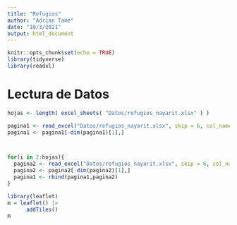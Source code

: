 ---
title: "Refugios"
author: "Adrian Tame"
date: "10/3/2021"
output: html_document
---

```{r setup, include=FALSE}
knitr::opts_chunk$set(echo = TRUE)
library(tidyverse)
library(readxl)
```

# Lectura de Datos

```{r}
hojas <- length( excel_sheets( "Datos/refugios_nayarit.xlsx" ) )
```


```{r}
pagina1 <- read_excel("Datos/refugios_nayarit.xlsx", skip = 6, col_names = c("No.", "Refugio", "Municipio", "Direccion", "Uso del Inmueble", "Servicios", "Capacidad de Personas", "Latitud", "Longitud", "Altitud", "Responsable", "Telefono"), na = "na")
pagina1 <- pagina1[-dim(pagina1)[1],]



for(i in 2:hojas){
  pagina2 <- read_excel("Datos/refugios_nayarit.xlsx", skip = 6, col_names = c("No.", "Refugio", "Municipio", "Direccion", "Uso del Inmueble", "Servicios", "Capacidad de Personas", "Latitud", "Longitud", "Altitud", "Responsable", "Telefono"), sheet = i)
  pagina2 <- pagina2[-dim(pagina2)[1],]
  pagina1 <- rbind(pagina1,pagina2)
}

```



```{r}
library(leaflet)
m = leaflet() |>
      addTiles()
m
```



